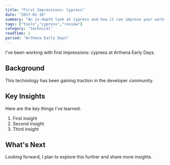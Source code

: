```yaml
---
title: "First Impressions: Cypress"
date: "2017-01-16"
summary: "An in-depth look at Cypress and how it can improve your workflow."
tags: ["tools","cypress","review"]
category: "technical"
readTime: 1
period: "Arthena Early Days"
---
```


I've been working with first impressions: cypress at Arthena Early Days.

## Background

This technology has been gaining traction in the developer community.

## Key Insights

Here are the key things I've learned:

1. First insight
2. Second insight
3. Third insight

## What's Next

Looking forward, I plan to explore this further and share more insights.

